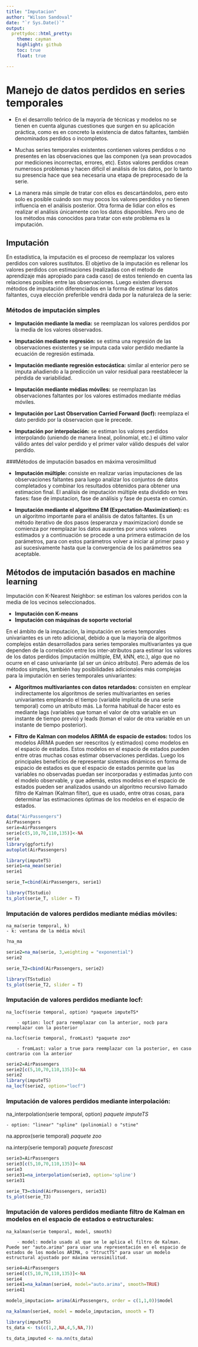 ```yaml
---
title: "Imputacion"
author: "Wilson Sandoval"
date: "`r Sys.Date()`"
output:
  prettydoc::html_pretty:
    theme: cayman
    highlight: github
    toc: true
    float: true

---
```


# Manejo de datos perdidos en series temporales

- En el desarrollo teórico de la mayoría de técnicas y modelos no se tienen en cuenta algunas cuestiones que surgen en su aplicación práctica, como es en concreto la existencia de datos faltantes, también denominados perdidos o incompletos.


- Muchas series temporales existentes contienen valores perdidos o no presentes en las observaciones que las componen (ya sean provocados por mediciones incorrectas, errores, etc). Estos valores perdidos crean numerosos problemas y hacen dificil el análisis de los datos, por lo tanto su presencia hace que sea necesaria una etapa de preprocesado de la serie. 


- La manera más simple de tratar con ellos es descartándolos, pero esto solo es posible cuándo son muy pocos los valores perdidos y no tienen influencia en el análisis posterior. Otra forma de lidiar con ellos es realizar el análisis únicamente con los datos disponibles. Pero uno de los métodos más conocidos para tratar con este problema es la imputación.

## **Imputación**

En estadística, la imputación es el proceso de reemplazar los valores perdidos con valores sustitutos. El objetivo de la imputación es rellenar los valores perdidos con estimaciones (realizadas con el método de aprendizaje más apropiado para cada caso) de estos teniendo en cuenta las relaciones posibles entre las observaciones. Luego existen diversos métodos de imputación diferenciados en la forma de estimar los datos faltantes, cuya elección preferible vendrá dada por la naturaleza de la serie:

### **Métodos de imputación simples**

- **Imputación mediante la media:** se reemplazan los valores perdidos por la media de los valores observados.
- **Imputación mediante regresión:** se estima una regresión de las observaciones existentes y se imputa cada valor perdido mediante la ecuación de regresión estimada.

- **Imputación mediante regresión estocástica:** similar al enterior pero se imputa añadiendo a la predicción un valor residual para reestablecer la pérdida de variabilidad.
- **Imputación mediante médias móviles:** se reemplazan las observaciones faltantes por los valores estimados mediante médias móviles.
- **Imputación por Last Observation Carried Forward (locf):** reemplaza el dato perdido por la observacion que le precede.
- **Imputación por interpolación:** se estiman los valores perdidos interpolando (uniendo de manera lineal, polinomial, etc.) el último valor válido antes del valor perdido y el primer valor válido después del valor perdido.

###Métodos de imputación basados en máxima verosimilitud

- **Imputación múltiple:** consiste en realizar varias imputaciones de las observaciones faltantes para luego analizar los conjuntos de datos completados y combinar los resultados obtenidos para obtener una estimacion final. El análisis de imputación múltiple esta dividido en tres fases: fase de imputacion, fase de análisis y fase de puesta en común.

- **Imputación mediante el algoritmo EM (Expectation-Maximization):**
es un algoritmo importante para el análisis de datos faltantes. Es un método iterativo de dos pasos (esperanza y maximizacion) donde se comienza por reemplazar los datos ausentes por unos valores estimados y a continuación se procede a una primera estimación de los parámetros, para con estos parámetros volver a iniciar al primer paso y así sucesivamente hasta que la convergencia de los parámetros sea aceptable.
 
 
## Métodos de imputación basados en machine learning
Imputación con K-Nearest Neighbor: se estiman los valores peridos con la media de los vecinos seleccionados.

- **Imputación con K-means**
- **Imputación con máquinas de soporte vectorial**

En el ámbito de la imputación, la imputación en series temporales univariantes es un reto adicional, debido a que la mayoría de algoritmos complejos están desarrollados para series temporales multivariantes ya que dependen de la correlación entre los inter-atributos para estimar los valores de los datos perdidos (imputación múltiple, EM, kNN, etc.), algo que no ocurre en el caso univariante (al ser un único atributo). Pero además de los métodos simples, también hay posibilidades adicionales más complejas para la imputación en series temporales univariantes:

- **Algoritmos multivariantes con datos retardados:** consisten en emplear indirectamente los algoritmos de series multivariantes en series univariantes empleando el tiempo (variable implícita de una serie temporal) como un atributo más. La forma habitual de hacer esto es mediante lags (variables que toman el valor de otra variable en un instante de tiempo previo) y leads (toman el valor de otra variable en un instante de tiempo posterior).

- **Filtro de Kalman con modelos ARIMA de espacio de estados:** todos los modelos ARIMA pueden ser reescritos (y estimados) como modelos en el espacio de estados. Estos modelos en el espacio de estados pueden entre otras muchas cosas estimar observaciones perdidas. Luego los principales beneficios de representar sistemas dinámicos en forma de espacio de estados es que el espacio de estados permite que las variables no observadas puedan ser incorporadas y estimadas junto con el modelo observable, y que además, estos modelos en el espacio de estados pueden ser analizados usando un algoritmo recursivo llamado filtro de Kalman (Kalman filter), que es usado, entre otras cosas, para determinar las estimaciones óptimas de los modelos en el espacio de estados.


```r
data("AirPassengers")
AirPassengers
serie=AirPassengers
serie[c(5,10,70,110,135)]<-NA
serie
library(ggfortify)
autoplot(AirPassengers)
```


```r
library(imputeTS)
serie1=na_mean(serie)
serie1
```

```r
serie_T=cbind(AirPassengers, serie1)
```

```r

library(TSstudio)
ts_plot(serie_T, slider = T)
```





### Imputación de valores perdidos mediante médias móviles:


```
na_ma(serie temporal, k)
- k: ventana de la média móvil
```
```r
?na_ma
```





```r
serie2=na_ma(serie, 3,weighting = "exponential")
serie2
```
	
```r
serie_T2=cbind(AirPassengers, serie2)
```

```r

library(TSstudio)
ts_plot(serie_T2, slider = T)
```


### Imputación de valores perdidos mediante locf:

```
na_locf(serie temporal, option) *paquete imputeTS*

	- option: locf para reemplazar con la anterior, nocb para reemplazar con la posterior
	
na.locf(serie temporal, fromLast) *paquete zoo*

	- fromLast: valor a true para reemplazar con la posterior, en caso contrario con la anterior
```

```r
serie2=AirPassengers
serie2[c(5,10,70,110,135)]<-NA
serie2
library(imputeTS)
na_locf(serie2, option="locf")
```

### Imputación de valores perdidos mediante interpolación:


na_interpolation(serie temporal, option) *paquete imputeTS*

	- option: "linear" "spline" (polinomial) o "stine"
	
na.approx(serie temporal) *paquete zoo*

na.interp(serie temporal) *paquete forescast*


```r
serie3=AirPassengers
serie3[c(5,10,70,110,135)]<-NA
serie3
serie31=na_interpolation(serie3, option='spline')
serie31
```


```r
serie_T3=cbind(AirPassengers, serie31)
ts_plot(serie_T3)
```


### Imputación de valores perdidos mediante filtro de Kalman en modelos en el espacio de estados o estructurales:

```
na_kalman(serie temporal, model, smooth)

	- model: modelo usado al que se le aplica el filtro de Kalman. Puede ser "auto.arima" para usar una representación en el espacio de estados de los modelos ARIMA, o "StructTS" para usar un modelo estructural ajustado por máxima verosimilitud.
```



```r
serie4=AirPassengers
serie4[c(5,10,70,110,135)]<-NA
serie4
serie41=na_kalman(serie4, model="auto.arima", smooth=TRUE)
serie41
```

```r
modelo_imputacion= arima(AirPassengers, order = c(1,1,0))$model
```


```r
na_kalman(serie4, model = modelo_imputacion, smooth = T)
```


```r
library(imputeTS)
ts_data <- ts(c(1,2,NA,4,5,NA,7))

ts_data_imputed <- na.nn(ts_data)
```

